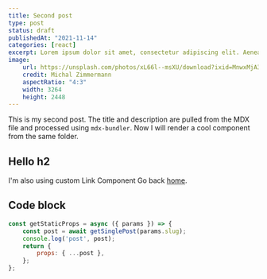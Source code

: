 ```yaml
---
title: Second post
type: post
status: draft
publishedAt: "2021-11-14"
categories: [react]
excerpt: Lorem ipsum dolor sit amet, consectetur adipiscing elit. Aenean varius interdum purus nec laoreet. Nullam efficitur felis ut nisl placerat, sed egestas quam tincidunt
image:
    url: https://unsplash.com/photos/xL66l--msXU/download?ixid=MnwxMjA3fDB8MXxzZWFyY2h8MTN8fG91dGRvb3J8fDB8fHx8MTYzNzQ4NTMwMA&force=true
    credit: Michal Zimmermann
    aspectRatio: "4:3"
    width: 3264
    height: 2448
---
```


This is my second post.
The title and description are pulled from the MDX file and processed using `mdx-bundler`.
Now I will render a cool component from the same folder.

## Hello h2
I'm also using custom Link Component
Go back [home](/).

## Code block

```js
const getStaticProps = async ({ params }) => {
    const post = await getSinglePost(params.slug);
    console.log('post', post);
    return {
        props: { ...post },
    };
};
```
